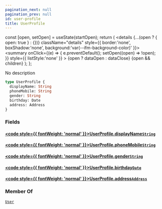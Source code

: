```yaml
---
pagination_next: null
pagination_prev: null
id: user-profile
title: UserProfile
---
```









  const [open, setOpen] = useState(startOpen);
  return (
    <details {...(open ? { open: true } : {})} className="details" style={{ border:'none', boxShadow:'none', background:'var(--ifm-background-color)' }}>
      <summary
        onClick={(e) => {
          e.preventDefault();
          setOpen((open) => !open);
        }}
        style={{ listStyle:'none' }}
      >
      {open ? dataOpen : dataClose}
      </summary>
      {open && children}
    </details>
  );
};








No description


```graphql
type UserProfile {
  displayName: String
  phoneMobile: String
  gender: String
  birthday: Date
  address: Address
}
```




### Fields

#### [<code style={{ fontWeight: 'normal' }}>UserProfile.<b>displayName</b></code>](#)<Bullet />[`String`](/types/scalars/string.mdx) <Badge class="badge badge--secondary" text="scalar"/> 



#### [<code style={{ fontWeight: 'normal' }}>UserProfile.<b>phoneMobile</b></code>](#)<Bullet />[`String`](/types/scalars/string.mdx) <Badge class="badge badge--secondary" text="scalar"/> 



#### [<code style={{ fontWeight: 'normal' }}>UserProfile.<b>gender</b></code>](#)<Bullet />[`String`](/types/scalars/string.mdx) <Badge class="badge badge--secondary" text="scalar"/> 



#### [<code style={{ fontWeight: 'normal' }}>UserProfile.<b>birthday</b></code>](#)<Bullet />[`Date`](/types/scalars/date.mdx) <Badge class="badge badge--secondary" text="scalar"/> 



#### [<code style={{ fontWeight: 'normal' }}>UserProfile.<b>address</b></code>](#)<Bullet />[`Address`](/types/objects/address.mdx) <Badge class="badge badge--secondary" text="object"/> 







### Member Of

[`User`](/types/objects/user.mdx)  <Badge class="badge badge--secondary" text="object"/>

